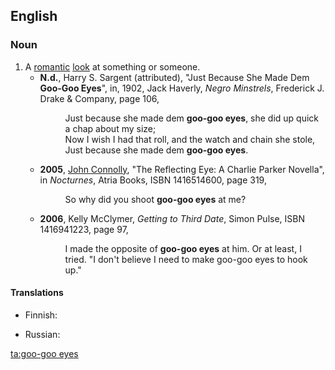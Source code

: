 ==English==

===Noun===
{{head|en|noun}} {{lb|en|plurale tantum}}

# A [[romantic]] [[look]] at something or someone.
#* '''N.d.''', Harry S. Sargent (attributed), "Just Because She Made Dem '''Goo-Goo Eyes'''", in, 1902, Jack Haverly, ''Negro Minstrels'', Frederick J. Drake & Company, page 106,
#*: Just because she made dem '''goo-goo eyes''', she did up quick a chap about my size;
#*: Now I wish I had that roll, and the watch and chain she stole,
#*: Just because she made dem '''goo-goo eyes'''.
#* '''2005''', [[w:John Connolly (author)|John Connolly]], "The Reflecting Eye: A Charlie Parker Novella", in ''Nocturnes'', Atria Books, ISBN 1416514600, page 319,
#*: So why did you shoot '''goo-goo eyes''' at me?
#* '''2006''', Kelly McClymer, ''Getting to Third Date'', Simon Pulse, ISBN 1416941223, page 97,
#*: I made the opposite of '''goo-goo eyes''' at him. Or at least, I tried. "I don't believe I need to make goo-goo eyes to hook up."

====Translations====
{{trans-top|a romantic look at something or someone}}
* Finnish: {{t|fi|[[romanttinen]] [[katse]]}}
{{trans-mid}}
* Russian: {{t+|ru|глазок|m|p|alt=гла́зки}} {{qualifier|a flirting look, lit.: "little eyes"}}
{{trans-bottom}}

[[ta:goo-goo eyes]]